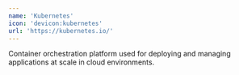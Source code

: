 ```yaml
---
name: 'Kubernetes'
icon: 'devicon:kubernetes'
url: 'https://kubernetes.io/'
---
```


Container orchestration platform used for deploying and managing applications at scale in cloud environments.

